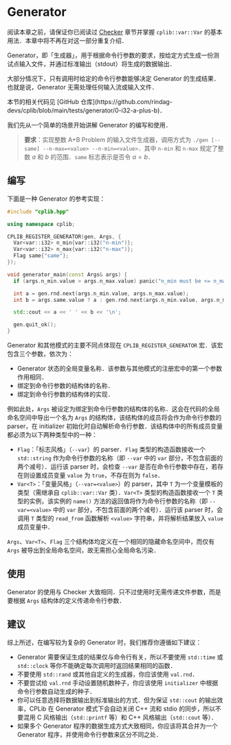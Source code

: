 
# Generator

阅读本章之前，请保证你已阅读过 [Checker](/user-guide/checker) 章节并掌握 `cplib::var::Var` 的基本用法．本章中将不再在对这一部分重复介绍．

Generator，即「生成器」，用于根据命令行参数的要求，按给定方式生成一份测试点输入文件，并通过标准输出（stdout）将生成的数据输出．

大部分情况下，只有调用时给定的命令行参数能够决定 Generator 的生成结果．也就是说，Generator 无需处理任何输入流或输入文件．

<Callout type="info">
本节的相关代码见 [GitHub 仓库](https://github.com/rindag-devs/cplib/blob/main/tests/generator/0-i32-a-plus-b)．
</Callout>

我们先从一个简单的场景开始讲解 Generator 的编写和使用．

> **要求**：实现整数 A+B Problem 的输入文件生成器，调用方式为 `./gen [--same] --n-max=<value> --n-min=<value>`．其中 `n-min` 和 `n-max` 规定了整数 $a$ 和 $b$ 的范围．`same` 标志表示是否令 $a = b$．

## 编写

下面是一种 Generator 的参考实现：

```cpp filename="gen.cpp" copy showLineNumbers
#include "cplib.hpp"

using namespace cplib;

CPLIB_REGISTER_GENERATOR(gen, Args, {
  Var<var::i32> n_min{var::i32("n-min")};
  Var<var::i32> n_max{var::i32("n-max")};
  Flag same{"same"};
});

void generator_main(const Args& args) {
  if (args.n_min.value > args.n_max.value) panic("n_min must be <= n_max");

  int a = gen.rnd.next(args.n_min.value, args.n_max.value);
  int b = args.same.value ? a : gen.rnd.next(args.n_min.value, args.n_max.value);

  std::cout << a << ' ' << b << '\n';

  gen.quit_ok();
}
```

Generator 和其他模式的主要不同点体现在 `CPLIB_REGISTER_GENERATOR` 宏．该宏包含三个参数，依次为：

- Generator 状态的全局变量名称．该参数与其他模式的注册宏中的第一个参数作用相同．
- 绑定到命令行参数的结构体的名称．
- 绑定到命令行参数的结构体的实现．

例如此处，`Args` 被设定为绑定到命令行参数的结构体的名称．这会在代码的全局命名空间中导出一个名为 `Args` 的结构体，该结构体的成员将会作为命令行参数的 parser，在 initializer 初始化时自动解析命令行参数．该结构体中的所有成员变量都必须为以下两种类型中的一种：

- `Flag`：「标志风格」（`--var`）的 parser．`Flag` 类型的构造函数接收一个 `std::string` 作为命令行参数的名称（即 `--var` 中的 `var` 部分，不包含前面的两个减号）．运行该 parser 时，会检查 `--var` 是否在命令行参数中存在，若存在则设置成员变量 `value` 为 `true`，不存在则为 `false`．
- `Var<T>`：「变量风格」（`--var=<value>`）的 parser，其中 `T` 为一个变量模板的类型（需继承自 `cplib::var::Var` 类）．`Var<T>` 类型的构造函数接收一个 `T` 类型的实例，该实例的 `name()` 方法的返回值将作为命令行参数的名称（即 `--var=<value>` 中的 `var` 部分，不包含前面的两个减号）．运行该 parser 时，会调用 `T` 类型的 `read_from` 函数解析 `<value>` 字符串，并将解析结果放入 `value` 成员变量中．

`Args`、`Var<T>`、`Flag` 三个结构体均定义在一个相同的隐藏命名空间中，而仅有 `Args` 被导出到全局命名空间，故无需担心全局命名污染．

## 使用

Generator 的使用与 Checker 大致相同．只不过使用时无需传递文件参数，而是要根据 `Args` 结构体的定义传递命令行参数．

## 建议

综上所述，在编写较为复杂的 Generator 时，我们推荐你遵循如下建议：

- Generator 需要保证生成的结果仅与命令行有关，所以不要使用 `std::time` 或 `std::clock` 等你不能确定每次调用时返回结果相同的函数．
- 不要使用 `std::rand` 或其他自定义的生成器，你应该使用 `val.rnd`．
- 不要尝试给 `val.rnd` 手动设置随机数种子，你应该使用 `initializer` 中根据命令行参数自动生成的种子．
- 你可以任意选择将数据输出到标准输出的方式．但为保证 `std::cout` 的输出效率，CPLib 在 Generator 模式下会自动关闭 C++ 流和 stdio 的同步，所以不要混用 C 风格输出（`std::printf` 等）和 C++ 风格输出（`std::cout` 等）．
- 如果多个 Generator 程序的数据生成方式大致相同，你应该将其合并为一个 Generator 程序，并使用命令行参数来区分不同之处．
